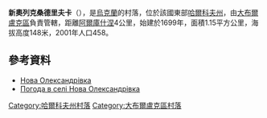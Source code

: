 {{coord|49|55|46|N|37|12|33|E|scale:100000_region:UA|display=title}}

'''新奧列克桑德里夫卡'''（{{lang-uk|Нова Олександрівка}}），是[[烏克蘭|烏克蘭]]的村落，位於該國東部[[哈爾科夫州|哈爾科夫州]]，由[[大布爾盧克區|大布爾盧克區]]負責管轄，距離[[阿爾庫什涅|阿爾庫什涅]]4公里，始建於1699年，面積1.15平方公里，海拔高度148米，2001年人口458。

==參考資料==
* [http://gska2.rada.gov.ua/pls/z7502/A005?rdat1=09.01.2009&rf7571=32682 Нова Олександрівка]{{dead link|date=2018年3月 |bot=InternetArchiveBot |fix-attempted=yes }}
* [http://weather.in.ua/ua/har'kovskaja/17109 Погода в селі Нова Олександрівка] {{Wayback|url=http://weather.in.ua/ua/har%27kovskaja/17109 |date=20160323025258 }}

{{DEFAULTSORT:Нова Олександрівка}}
[[Category:哈爾科夫州村落|Category:哈爾科夫州村落]]
[[Category:大布爾盧克區村落|Category:大布爾盧克區村落]]


{{Kharkiv-geo-stub}}